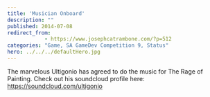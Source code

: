 ```yaml
---
title: 'Musician Onboard'
description: ""
published: 2014-07-08
redirect_from: 
            - https://www.josephcatrambone.com/?p=512
categories: "Game, SA GameDev Competition 9, Status"
hero: ../../../defaultHero.jpg
---
```

The marvelous Ultigonio has agreed to do the music for The Rage of Painting. Check out his soundcloud profile here: <https://soundcloud.com/ultigonio>
